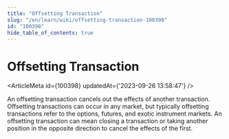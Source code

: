 ```yaml
---
title: "Offsetting Transaction"
slug: "/en/learn/wiki/offsetting-transaction-100398"
id: "100398"
hide_table_of_contents: true
---
```



# Offsetting Transaction

<ArticleMeta id={100398} updatedAt={'2023-09-26 13:58:47'} />
<div className='border-solid border-b border-t-0 my-4 border-[var(--ifm-color-gray-300)]' />

An offsetting transaction cancels out the effects of another transaction. Offsetting transactions can occur in any market, but typically offsetting transactions refer to the options, futures, and exotic instrument markets. An offsetting transaction can mean closing a transaction or taking another position in the opposite direction to cancel the effects of the first.
